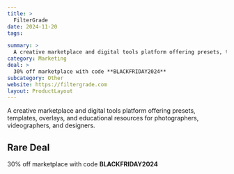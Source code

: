 ```yaml
---
title: >
  FilterGrade
date: 2024-11-20
tags:

summary: >
  A creative marketplace and digital tools platform offering presets, templates, overlays, and educational resources for photographers, videographers, and designers.
category: Marketing
deal: >
  30% off marketplace with code **BLACKFRIDAY2024**
subcategory: Other
website: https://filtergrade.com
layout: ProductLayout
---
```

A creative marketplace and digital tools platform offering presets, templates, overlays, and educational resources for photographers, videographers, and designers.

## Rare Deal

30% off marketplace with code **BLACKFRIDAY2024**
